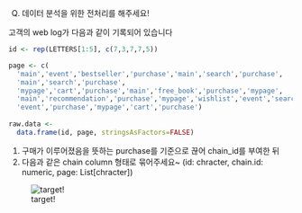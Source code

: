 Q) 데이터 분석을 위한 전처리를 해주세요!  

고객의 web log가 다음과 같이 기록되어 있습니다

```r
id <- rep(LETTERS[1:5], c(7,3,7,7,5))

page <- c(
  'main','event','bestseller','purchase','main','search','purchase',
  'main','search','purchase',
  'mypage','cart','purchase','main','free_book','purchase','mypage',
  'main','recommendation','purchase','mypage','wishlist','event','search',
  'event','purchase','mypage','cart','purchase')
  
raw.data <- 
  data.frame(id, page, stringsAsFactors=FALSE)
```

1. 구매가 이루어졌음을 뜻하는 purchase를 기준으로 끊어 chain_id를 부여한 뒤  
2. 다음과 같은 chain column 형태로 묶어주세요~ (id: chracter, chain.id: numeric, page: List[chracter])

![target!](purchase_chain_result.PNG)
